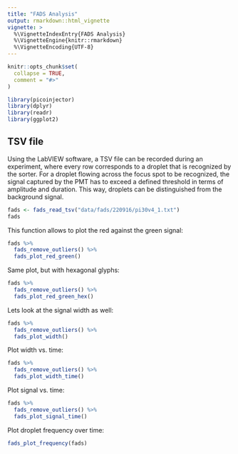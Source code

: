 ```yaml
---
title: "FADS Analysis"
output: rmarkdown::html_vignette
vignette: >
  %\VignetteIndexEntry{FADS Analysis}
  %\VignetteEngine{knitr::rmarkdown}
  %\VignetteEncoding{UTF-8}
---
```


```r
knitr::opts_chunk$set(
  collapse = TRUE,
  comment = "#>"
)
```

```r
library(picoinjector)
library(dplyr)
library(readr)
library(ggplot2)
```


## TSV file

Using the LabVIEW software, a TSV file can be recorded during an experiment, where every row corresponds to a droplet that is recognized by the sorter.
For a droplet flowing across the focus spot to be recognized, the signal captured by the PMT has to exceed a defined threshold in terms of amplitude and duration.
This way, droplets can be distinguished from the background signal.

```r
fads <- fads_read_tsv("data/fads/220916/pi30v4_1.txt")
fads
```

This function allows to plot the red against the green signal:

```r
fads %>% 
  fads_remove_outliers() %>%
  fads_plot_red_green()
```


Same plot, but with hexagonal glyphs:

```r
fads %>% 
  fads_remove_outliers() %>%
  fads_plot_red_green_hex()
```


Lets look at the signal width as well:

```r
fads %>% 
  fads_remove_outliers() %>% 
  fads_plot_width()
```


Plot width vs. time:

```r
fads %>% 
  fads_remove_outliers() %>% 
  fads_plot_width_time()
```


Plot signal vs. time:

```r
fads %>% 
  fads_remove_outliers() %>% 
  fads_plot_signal_time()
```


Plot droplet frequency over time:

```r
fads_plot_frequency(fads)
```










